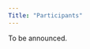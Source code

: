 ```yaml
---
Title: "Participants"
---
```


To be announced.

<!--
We are looking forward to welcoming the following researchers:

* [Afonso Bandeira](https://people.math.ethz.ch/~abandeira/) (tbc)
* [Dima Drusvyatskiy](https://sites.google.com/uw.edu/ddrusv/home) (tbc)
* [Philippe Rigollet](https://math.mit.edu/~rigollet/)
* [Irène Waldspurger](https://www.ceremade.dauphine.fr/~waldspurger/)
-->
